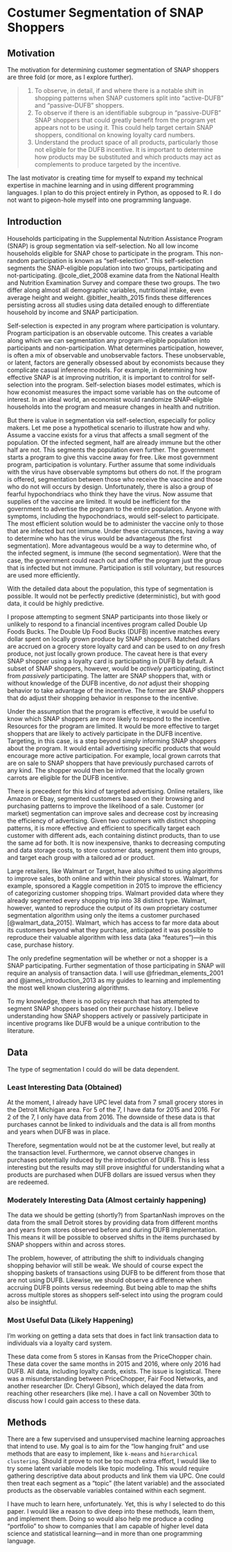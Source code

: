 # Costumer Segmentation of SNAP Shoppers

## Motivation  {-}

The motivation for determining customer segmentation of SNAP shoppers are three fold (or more, as I explore further).

> 1. To observe, in detail, if and where there is a notable shift in shopping patterns when SNAP customers split into “active-DUFB” and “passive-DUFB” shoppers.
> 2. To observe if there is an identifiable subgroup in “passive-DUFB” SNAP shoppers that could greatly benefit from the program yet appears not to be using it. This could help target certain SNAP shoppers, conditional on knowing loyalty card numbers.
> 3. Understand the product space of all products, particularly those not eligible for the DUFB incentive. It is important to determine how products may be substituted and which products may act as complements to produce targeted by the incentive.


The last motivator is creating time for myself to expand my technical expertise in machine learning and in using different programming languages. I plan to do this project entirely in Python, as opposed to R. I do not want to pigeon-hole myself into one programming language.

## Introduction {-}

Households participating in the Supplemental Nutrition Assistance Program (SNAP) is group segmentation via self-selection. No all low income households eligible for SNAP chose to participate in the program. This non-random participation is known as "self-selection". This self-selection segments the SNAP-eligible population into two groups, participating and not-participating. @cole_diet_2008 examine data from the National Health and Nutrition Examination Survey and compare these two groups. The two differ along almost all demographic variables, nutritional intake, even average height and weight. @bitler_health_2015 finds these differences persisting across all studies using data detailed enough to differentiate household by income and SNAP participation.

Self-selection is expected in any program where participation is voluntary. Program participation is an observable outcome. This creates a variable along which we can segmentation any program-eligible population into participants and non-participation. What determines participation, however, is often a mix of observable and unobservable factors. These unobservable, or latent, factors are generally obsessed about by economists because they complicate casual inference models. For example, in determining how effective SNAP is at improving nutrition, it is important to control for self-selection into the program. Self-selection biases model estimates, which is how economist measures the impact some variable has on the outcome of interest. In an ideal world, an economist would randomize SNAP-eligible households into the program and measure changes in health and nutrition.

But there is value in segmentation via self-selection, especially for policy makers. Let me pose a hypothetical scenario to illustrate how and why. Assume a vaccine exists for a virus that affects a small segment of the population. Of the infected segment, half are already immune but the other half are not. This segments the population even further. The government starts a program to give this vaccine away for free. Like most government program, participation is voluntary. Further assume that some individuals with the virus have observable symptoms but others do not. If the program is offered, segmentation between those who receive the vaccine and those who do not will occurs by design. Unfortunately, there is also a group of fearful hypochondriacs who think they have the virus. Now assume that supplies of the vaccine are limited. It would be inefficient for the government to advertise the program to the entire population. Anyone with symptoms, including the hypochondriacs, would self-select to participate. The most efficient solution would be to administer the vaccine only to those that are infected but not immune. Under these circumstances, having a way to determine who has the virus would be advantageous (the first segmentation). More advantageous would be a way to determine who, of the infected segment, is immune (the second segmentation). Were that the case, the government could reach out and offer the program just the group that is infected but not immune. Participation is still voluntary, but resources are used more efficiently. 

With the detailed data about the population, this type of segmentation is possible. It would not be perfectly predictive (deterministic), but with good data, it could be highly predictive.

I propose attempting to segment SNAP participants into those likely or unlikely to respond to a financial incentives program called Double Up Foods Bucks. The Double Up Food Bucks (DUFB) incentive matches every dollar spent on locally grown produce by SNAP shoppers. Matched dollars are accrued on a grocery store loyalty card and can be used to on *any* fresh produce, not just locally grown produce. The caveat here is that every SNAP shopper using a loyalty card is participating in DUFB by default. A subset of SNAP shoppers, however, would be *actively* participating, distinct from *passively* participating. The latter are SNAP shoppers that, with or without knowledge of the DUFB incentive, do *not* adjust their shopping behavior to take advantage of the incentive. The former are SNAP shoppers that do adjust their shopping behavior in response to the incentive.

Under the assumption that the program is effective, it would be useful to know which SNAP shoppers are more likely to respond to the incentive. Resources for the program are limited. It would be more effective to target shoppers that are likely to actively participate in the DUFB incentive. Targeting, in this case, is a step beyond simply informing SNAP shoppers about the program. It would entail advertising specific products that would encourage more active participation. For example, local grown carrots that are on sale to SNAP shoppers that have previously purchased carrots of any kind. The shopper would then be informed that the locally grown carrots are eligible for the DUFB incentive.

There is precedent for this kind of targeted advertising. Online retailers, like Amazon or Ebay, segmented customers based on their browsing and purchasing patterns to improve the likelihood of a sale. Customer (or market) segmentation can improve sales and decrease cost by increasing the efficiency of advertising. Given two customers with distinct shopping patterns, it is more effective and efficient to specifically target each customer with different ads, each containing distinct products, than to use the same ad for both. It is now inexpensive, thanks to decreasing computing and data storage costs, to store customer data, segment them into groups, and target each group with a tailored ad or product.

Large retailers, like Walmart or Target, have also shifted to using algorithms to improve sales, both online and within their physical stores. Walmart, for example, sponsored a Kaggle competition in 2015 to improve the efficiency of categorizing customer shopping trips. Walmart provided data where they already segmented every shopping trip into 38 distinct type. Walmart, however, wanted to reproduce the output of its own proprietary costumer segmentation algorithm using only the items a customer purchased [@walmart_data_2015]. Walmart, which has access to far more data about its customers beyond what they purchase, anticipated it was possible to reproduce their valuable algorithm with less data (aka "features")---in this case, purchase history. 

The only predefine segmentation will be whether or not a shopper is a SNAP participating. Further segmentation of those participating in SNAP will require an analysis of transaction data. I will use @friedman_elements_2001 and @james_introduction_2013 as my guides to learning and implementing the most well known clustering algorithms.

To my knowledge, there is no policy research that has attempted to segment SNAP shoppers based on their purchase history. I believe understanding how SNAP shoppers actively or passively participate in incentive programs like DUFB would be a unique contribution to the literature. 

## Data {-}

The type of segmentation I could do will be data dependent.

### Least Interesting Data (Obtained) {-}

At the moment, I already have UPC level data from 7 small grocery stores in the Detroit Michigan area. For 5 of the 7, I have data for 2015 and 2016. For 2 of the 7, I only have data from 2016. The downside of these data is that purchases cannot be linked to individuals and the data is all from months and years when DUFB was in place. 

Therefore, segmentation would not be at the customer level, but really at the transaction level. Furthermore, we cannot observe changes in purchases potentially induced by the introduction of DUFB. This is less interesting but the results may still prove insightful for understanding what a products are purchased when DUFB dollars are issued versus when they are redeemed. 

### Moderately Interesting Data (Almost certainly happening) {-}

The data we should be getting (shortly?) from SpartanNash improves on the data from the small Detroit stores by providing data from different months and years from stores observed before and during DUFB implementation. This means it will be possible to observed shifts in the items purchased by SNAP shoppers within and across stores. 

The problem, however, of attributing the shift to individuals changing shopping behavior will still be weak. We should of course expect the shopping baskets of transactions using DUFB to be different from those that are not using DUFB. Likewise, we should observe a difference when accruing DUFB points versus redeeming. But being able to map the shifts across multiple stores as shoppers self-select into using the program could also be insightful.

### Most Useful Data (Likely Happening) {-}

I’m working on getting a data sets that does in fact link transaction data to individuals via a loyalty card system.

These data come from 5 stores in Kansas from the PriceChopper chain. These data cover the same months in 2015 and 2016, where only 2016 had DUFB. All data, including loyalty cards, exists. The issue is logistical. There was a misunderstanding between PriceChopper, Fair Food Networks, and another researcher (Dr. Cheryl Gibson), which delayed the data from reaching other researchers (like me). I have a call on November 30th to discuss how I could gain access to these data.


## Methods {-}

There are a few supervised and unsupervised machine learning approaches that intend to use. My goal is to aim for the “low hanging fruit” and use methods that are easy to implement, like `k-means` and `hierarchical clustering`. Should it prove to not be too much extra effort, I would like to try some latent variable models like topic modeling. This would require gathering descriptive data about products and link them via UPC. One could then treat each segment as a “topic” (the latent variable) and the associated products as the observable variables contained within each segment.

I have much to learn here, unfortunately. Yet, this is why I selected to do this paper. I would like a reason to dive deep into these methods, learn them, and implement them. Doing so would also help me produce a coding "portfolio" to show to companies that I am capable of higher level data science and statistical learning---and in more than one programming language.


